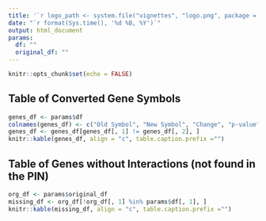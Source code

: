 ```yaml
---
title: '`r logo_path <- system.file("vignettes", "logo.png", package = "pathfindR"); knitr::opts_chunk$set(out.width="15%"); knitr::include_graphics(logo_path)` pathfindR - Converted Genes and Genes without Interactions' 
date: "`r format(Sys.time(), '%d %B, %Y')`"
output: html_document
params:
  df: ""
  original_df: ""
---
```


```r
knitr::opts_chunk$set(echo = FALSE)
```

## Table of Converted Gene Symbols
```r
genes_df <- params$df
colnames(genes_df) <- c("Old Symbol", "New Symbol", "Change", "p-value")
genes_df <- genes_df[genes_df[, 1] != genes_df[, 2], ]
knitr::kable(genes_df, align = "c", table.caption.prefix ="")
```

## Table of Genes without Interactions (not found in the PIN)
```r
org_df <- params$original_df
missing_df <- org_df[!org_df[, 1] %in% params$df[, 1], ]
knitr::kable(missing_df, align = "c", table.caption.prefix ="")
```

